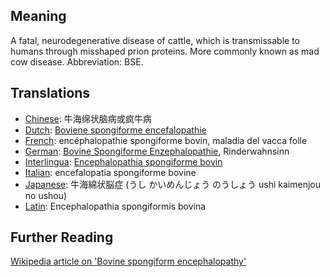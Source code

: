 == Meaning ==

A fatal, neurodegenerative disease of cattle, which is transmissable to humans through misshaped prion proteins. More commonly known as mad cow disease.  Abbreviation: BSE.

== Translations ==

*[[Chinese]]: 牛海绵状脑病或疯牛病
*[[Dutch]]: [[Boviene spongiforme encefalopathie]]
*[[French]]: encéphalopathie spongiforme bovin, maladia del vacca folle
*[[German]]: [[Bovine Spongiforme Enzephalopathie]], Rinderwahnsinn
*[[Interlingua]]: [[Encephalopathia spongiforme bovin]]
*[[Italian]]: encefalopatia spongiforme bovine
*[[Japanese]]: 牛海綿状脳症 (うし かいめんじょう のうしょう ushi kaimenjou no ushou)
*[[Latin]]: Encephalopathia spongiformis bovina

== Further Reading ==

[http://en.wikipedia.org/wiki/Bovine_spongiform_encephalopathy Wikipedia article on 'Bovine spongiform encephalopathy']